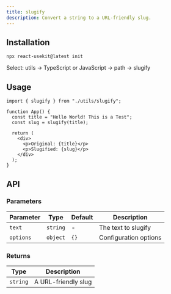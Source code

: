 ```yaml
---
title: slugify
description: Convert a string to a URL-friendly slug.
---
```



## Installation
```tsx
npx react-usekit@latest init
```
<Callout type="info">
  Select: utils → TypeScript or JavaScript → path -> slugify
</Callout>

## Usage

```tsx
import { slugify } from "./utils/slugify";

function App() {
  const title = "Hello World! This is a Test";
  const slug = slugify(title);

  return (
    <div>
      <p>Original: {title}</p>
      <p>Slugified: {slug}</p>
    </div>
  );
}
```

## API

### Parameters

| Parameter | Type     | Default | Description           |
| --------- | -------- | ------- | --------------------- |
| `text`    | `string` | -       | The text to slugify   |
| `options` | `object` | `{}`    | Configuration options |

### Returns

| Type     | Description         |
| -------- | ------------------- |
| `string` | A URL-friendly slug |
